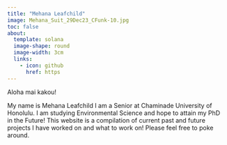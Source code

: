 ```yaml
---
title: "Mehana Leafchild"
image: Mehana_Suit_29Dec23_CFunk-10.jpg
toc: false
about: 
  template: solana
  image-shape: round
  image-width: 3cm
  links: 
    - icon: github
      href: https
---
```


Aloha mai kakou!

My name is Mehana Leafchild I am a Senior at Chaminade University of Honolulu. I am studying Environmental Science and hope to attain my PhD in the Future! This website is a compilation of current past and future projects I have worked on and what to work on! Please feel free to poke around.
